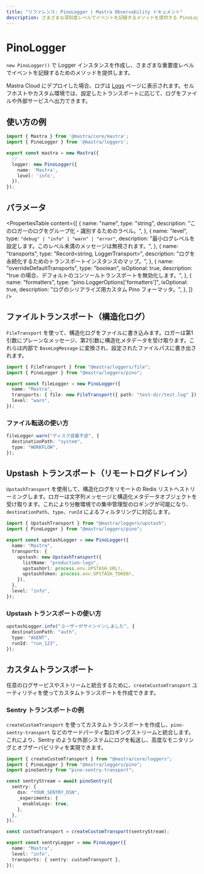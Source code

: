 ```yaml
---
title: "リファレンス: PinoLogger | Mastra Observability ドキュメント"
description: さまざまな深刻度レベルでイベントを記録するメソッドを提供する PinoLogger のドキュメント。
---
```


# PinoLogger

`new PinoLogger()` で Logger インスタンスを作成し、さまざまな重要度レベルでイベントを記録するためのメソッドを提供します。

Mastra Cloud にデプロイした場合、ログは [Logs](../../../docs/mastra-cloud/dashboard.mdx#logs) ページに表示されます。セルフホストやカスタム環境では、設定したトランスポートに応じて、ログをファイルや外部サービスへ出力できます。

## 使い方の例

```typescript filename="src/mastra/index.ts" showLineNumbers copy
import { Mastra } from '@mastra/core/mastra';
import { PinoLogger } from '@mastra/loggers';

export const mastra = new Mastra({
  // ...
  logger: new PinoLogger({
    name: 'Mastra',
    level: 'info',
  }),
});
```


## パラメータ

<PropertiesTable
  content={[
    {
      name: "name",
      type: "string",
      description: "このロガーのログをグループ化・識別するためのラベル。",
    },
     {
      name: "level",
      type: `"debug" | "info" | "warn" | "error"`,
      description: "最小ログレベルを設定します。このレベル未満のメッセージは無視されます。",
    },
    {
      name: "transports",
      type: "Record<string, LoggerTransport>",
      description: "ログを永続化するためのトランスポートインスタンスのマップ。",
    },
    {
      name: "overrideDefaultTransports",
      type: "boolean",
      isOptional: true,
      description: "true の場合、デフォルトのコンソールトランスポートを無効化します。",
    },
    {
      name: "formatters",
      type: "pino.LoggerOptions['formatters']",
      isOptional: true,
      description: "ログのシリアライズ用カスタム Pino フォーマッタ。",
    },
  ]}
/>

## ファイルトランスポート（構造化ログ）

`FileTransport` を使って、構造化ログをファイルに書き込みます。ロガーは第1引数にプレーンなメッセージ、第2引数に構造化メタデータを受け取ります。これらは内部で `BaseLogMessage` に変換され、設定されたファイルパスに書き出されます。

```typescript filename="src/mastra/loggers/file-transport.ts" showLineNumbers copy
import { FileTransport } from "@mastra/loggers/file";
import { PinoLogger } from "@mastra/loggers/pino";

export const fileLogger = new PinoLogger({
  name: "Mastra",
  transports: { file: new FileTransport({ path: "test-dir/test.log" }) },
  level: "warn",
});
```


### ファイル転送の使い方

```typescript showLineNumbers copy
fileLogger.warn("ディスク容量不足", {
  destinationPath: "system",
  type: "WORKFLOW",
});
```


## Upstash トランスポート（リモートログドレイン）

`UpstashTransport` を使用して、構造化ログをリモートの Redis リストへストリーミングします。ロガーは文字列メッセージと構造化メタデータオブジェクトを受け取ります。これにより分散環境での集中管理型のロギングが可能になり、`destinationPath`、`type`、`runId` によるフィルタリングに対応します。

```typescript filename="src/mastra/loggers/upstash-transport.ts" showLineNumbers copy
import { UpstashTransport } from "@mastra/loggers/upstash";
import { PinoLogger } from "@mastra/loggers/pino";

export const upstashLogger = new PinoLogger({
  name: "Mastra",
  transports: {
    upstash: new UpstashTransport({
      listName: "production-logs",
      upstashUrl: process.env.UPSTASH_URL!,
      upstashToken: process.env.UPSTASH_TOKEN!,
    }),
  },
  level: "info",
});
```


### Upstash トランスポートの使い方

```typescript showLineNumbers copy
upstashLogger.info("ユーザーがサインインしました", {
  destinationPath: "auth",
  type: "AGENT",
  runId: "run_123",
});
```


## カスタムトランスポート

任意のログサービスやストリームと統合するために、`createCustomTransport` ユーティリティを使ってカスタムトランスポートを作成できます。

### Sentry トランスポートの例

`createCustomTransport` を使ってカスタムトランスポートを作成し、`pino-sentry-transport` などのサードパーティ製ロギングストリームと統合します。これにより、Sentry のような外部システムにログを転送し、高度なモニタリングとオブザーバビリティを実現できます。

```typescript filename="src/mastra/loggers/sentry-transport.ts" showLineNumbers copy
import { createCustomTransport } from "@mastra/core/loggers";
import { PinoLogger } from "@mastra/loggers/pino";
import pinoSentry from "pino-sentry-transport";

const sentryStream = await pinoSentry({
  sentry: {
    dsn: "YOUR_SENTRY_DSN",
    _experiments: {
      enableLogs: true,
    },
  },
});

const customTransport = createCustomTransport(sentryStream);

export const sentryLogger = new PinoLogger({
  name: "Mastra",
  level: "info",
  transports: { sentry: customTransport },
});
```
